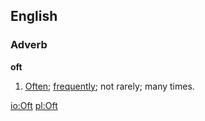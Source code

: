 ==English==

===Adverb===
'''oft'''

#[[Often]]; [[frequently]]; not rarely; many times.

[[io:Oft]]
[[pl:Oft]]